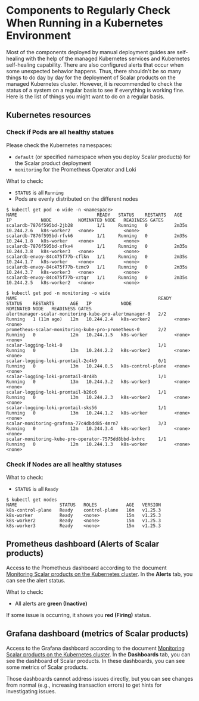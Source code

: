 # Components to Regularly Check When Running in a Kubernetes Environment

Most of the components deployed by manual deployment guides are self-healing with the help of the managed Kubernetes services and Kubernetes self-healing capability. There are also configured alerts that occur when some unexpected behavior happens. Thus, there shouldn't be so many things to do day by day for the deployment of Scalar products on the managed Kubernetes cluster. However, it is recommended to check the status of a system on a regular basis to see if everything is working fine. Here is the list of things you might want to do on a regular basis.

## Kubernetes resources

### Check if Pods are all healthy statues

Please check the Kubernetes namespaces:

* `default` (or specified namespace when you deploy Scalar products) for the Scalar product deployment
* `monitoring` for the Prometheus Operator and Loki

What to check:

* `STATUS` is all `Running`
* Pods are evenly distributed on the different nodes

```console
$ kubectl get pod -o wide -n <namespace>
NAME                              READY   STATUS    RESTARTS   AGE     IP           NODE          NOMINATED NODE   READINESS GATES
scalardb-7876f595bd-2jb28         1/1     Running   0          2m35s   10.244.2.6   k8s-worker2   <none>           <none>
scalardb-7876f595bd-rfvk6         1/1     Running   0          2m35s   10.244.1.8   k8s-worker    <none>           <none>
scalardb-7876f595bd-xfkv4         1/1     Running   0          2m35s   10.244.3.8   k8s-worker3   <none>           <none>
scalardb-envoy-84c475f77b-cflkn   1/1     Running   0          2m35s   10.244.1.7   k8s-worker    <none>           <none>
scalardb-envoy-84c475f77b-tzmc9   1/1     Running   0          2m35s   10.244.3.7   k8s-worker3   <none>           <none>
scalardb-envoy-84c475f77b-vztqr   1/1     Running   0          2m35s   10.244.2.5   k8s-worker2   <none>           <none>
```

```console
$ kubectl get pod -n monitoring -o wide
NAME                                                     READY   STATUS    RESTARTS      AGE   IP           NODE                NOMINATED NODE   READINESS GATES
alertmanager-scalar-monitoring-kube-pro-alertmanager-0   2/2     Running   1 (11m ago)   12m   10.244.2.4   k8s-worker2         <none>           <none>
prometheus-scalar-monitoring-kube-pro-prometheus-0       2/2     Running   0             12m   10.244.1.5   k8s-worker          <none>           <none>
scalar-logging-loki-0                                    1/1     Running   0             13m   10.244.2.2   k8s-worker2         <none>           <none>
scalar-logging-loki-promtail-2c4k9                       0/1     Running   0             13m   10.244.0.5   k8s-control-plane   <none>           <none>
scalar-logging-loki-promtail-8r48b                       1/1     Running   0             13m   10.244.3.2   k8s-worker3         <none>           <none>
scalar-logging-loki-promtail-b26c6                       1/1     Running   0             13m   10.244.2.3   k8s-worker2         <none>           <none>
scalar-logging-loki-promtail-sks56                       1/1     Running   0             13m   10.244.1.2   k8s-worker          <none>           <none>
scalar-monitoring-grafana-77c4dbdd85-4mrn7               3/3     Running   0             12m   10.244.3.4   k8s-worker3         <none>           <none>
scalar-monitoring-kube-pro-operator-7575dd8bbd-bxhrc     1/1     Running   0             12m   10.244.1.3   k8s-worker          <none>           <none>
```

### Check if Nodes are all healthy statuses

What to check:

* `STATUS` is all `Ready`

```console
$ kubectl get nodes
NAME                STATUS   ROLES           AGE   VERSION
k8s-control-plane   Ready    control-plane   16m   v1.25.3
k8s-worker          Ready    <none>          15m   v1.25.3
k8s-worker2         Ready    <none>          15m   v1.25.3
k8s-worker3         Ready    <none>          15m   v1.25.3
```

## Prometheus dashboard (Alerts of Scalar products)

Access to the Prometheus dashboard according to the document [Monitoring Scalar products on the Kubernetes cluster](./K8sMonitorGuide.mdx). In the **Alerts** tab, you can see the alert status.

What to check:

* All alerts are **green (Inactive)**

If some issue is occurring, it shows you **red (Firing)** status.

## Grafana dashboard (metrics of Scalar products)

Access to the Grafana dashboard according to the document [Monitoring Scalar products on the Kubernetes cluster](./K8sMonitorGuide.mdx). In the **Dashboards** tab, you can see the dashboard of Scalar products. In these dashboards, you can see some metrics of Scalar products.

Those dashboards cannot address issues directly, but you can see changes from normal (e.g., increasing transaction errors) to get hints for investigating issues.
